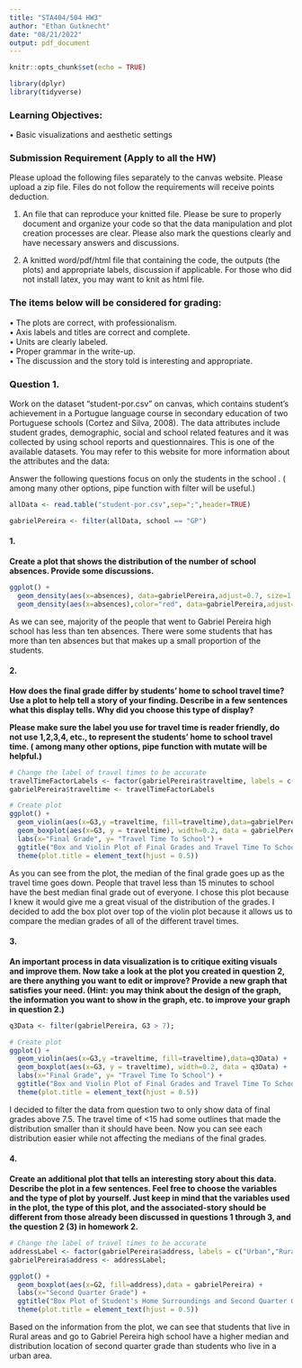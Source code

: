 ---
title: "STA404/504 HW3"
author: "Ethan Gutknecht"
date: "08/21/2022"
output: pdf_document
---

```{r setup, include=FALSE}
knitr::opts_chunk$set(echo = TRUE)

library(dplyr)
library(tidyverse)
```

### Learning Objectives: 
•	Basic visualizations and aesthetic settings

### Submission Requirement (Apply to all the HW)
Please upload the following files separately to the canvas website. Please \textbf{do not} upload a zip file. Files do not follow the requirements will receive points deduction.  

(1)	An \textbf{Rmarkdown} file that can reproduce your knitted file. Please be sure to properly document and organize your code so that the data manipulation and plot creation processes are clear. Please also mark the questions clearly and have necessary answers and discussions. 

(2)	A knitted word/pdf/html file that containing the code, the outputs (the plots) and appropriate labels, discussion if applicable. For those who did not install latex, you may want to knit as html file.

### The items below will be considered for grading:
•	The plots are correct, with professionalism.  
•	Axis labels and titles are correct and complete.  
•	Units are clearly labeled.  
•	Proper grammar in the write-up.  
•	The discussion and the story told is interesting and appropriate.  




### Question 1.
Work on the dataset “student-por.csv” on canvas, which contains student’s achievement in a Portugue language course in secondary education of two Portuguese schools (Cortez and Silva, 2008). The data attributes include student grades, demographic, social and school related features and it was collected by using school reports and questionnaires. This is one of the available datasets. You may refer to this website for more information about the attributes and the data: \url{https://archive.ics.uci.edu/ml/datasets/student+performance}

Answer the following questions focus on only the students in the school \textbf{“Gabriel Pereira”}. (\textbf{Hint:} among many other options, pipe function with filter will be useful.)  

```{r}
allData <- read.table("student-por.csv",sep=";",header=TRUE)

gabrielPereira <- filter(allData, school == "GP")
```

#### 1. 
**Create a plot that shows the distribution of the number of school absences. Provide some discussions. **
```{r}
ggplot() +
  geom_density(aes(x=absences), data=gabrielPereira,adjust=0.7, size=1.0) + 
  geom_density(aes(x=absences),color="red", data=gabrielPereira,adjust=3, size=0.5)
```
As we can see, majority of the people that went to Gabriel Pereira high school has less than ten absences. There were some students that has more than ten absences but that makes up a small proportion of the students.


#### 2.	
**How does the final grade differ by students’ home to school travel time? Use a plot to help tell a story of your finding. Describe in a few sentences what this display tells. Why did you choose this type of display?  **

**Please make sure the label you use for travel time is reader friendly, do not use 1,2,3,4, etc., to represent the students’ home to school travel time. (\textbf{Hint:} among many other options, pipe function with mutate will be helpful.)**
```{r}
# Change the label of travel times to be accurate
travelTimeFactorLabels <- factor(gabrielPereira$traveltime, labels = c("<15 min","15 to 30 min", "30 min. to 1 hour", ">1 hour"))
gabrielPereira$traveltime <- travelTimeFactorLabels

# Create plot
ggplot() +
  geom_violin(aes(x=G3,y =traveltime, fill=traveltime),data=gabrielPereira) +
  geom_boxplot(aes(x=G3, y = traveltime), width=0.2, data = gabrielPereira) + 
  labs(x="Final Grade", y= "Travel Time To School") + 
  ggtitle("Box and Violin Plot of Final Grades and Travel Time To School") +
  theme(plot.title = element_text(hjust = 0.5))
```
As you can see from the plot, the median of the final grade goes up as the travel time goes down. People that travel less than 15 minutes to school have the best median final grade out of everyone. I chose this plot because I knew it would give me a great visual of the distribution of the grades. I decided to add the box plot over top of the violin plot because it allows us to compare the median grades of all of the different travel times.



#### 3.
**An important process in data visualization is to critique exiting visuals and improve them.  Now take a look at the plot you created in question 2, are there anything you want to edit or improve? Provide a new graph that satisfies your need. (Hint: you may think about the design of the graph, the information you want to show in the graph, etc. to improve your graph in question 2.) **
```{r}
q3Data <- filter(gabrielPereira, G3 > 7);

# Create plot
ggplot() +
  geom_violin(aes(x=G3,y =traveltime, fill=traveltime),data=q3Data) +
  geom_boxplot(aes(x=G3, y = traveltime), width=0.2, data = q3Data) + 
  labs(x="Final Grade", y= "Travel Time To School") + 
  ggtitle("Box and Violin Plot of Final Grades and Travel Time To School") +
  theme(plot.title = element_text(hjust = 0.5))
```
I decided to filter the data from question two to only show data of final grades above 7.5. The travel time of <15 had some outlines that made the distribution smaller than it should have been. Now you can see each distribution easier while not affecting the medians of the final grades.


#### 4.
**Create an additional plot that tells an interesting story about this data. Describe the plot in a few sentences. Feel free to choose the variables and the type of plot by yourself. Just keep in mind that the variables used in the plot, the type of this plot, and the associated-story should be different from those already been discussed in questions 1 through 3, and the question 2 (3) in homework 2.**


```{r}
# Change the label of travel times to be accurate
addressLabel <- factor(gabrielPereira$address, labels = c("Urban","Rural"))
gabrielPereira$address <- addressLabel;

ggplot() +
  geom_boxplot(aes(x=G2, fill=address),data = gabrielPereira) +
  labs(x="Second Quarter Grade") + 
  ggtitle("Box Plot of Student's Home Surroundings and Second Quarter Grade") +
  theme(plot.title = element_text(hjust = 0.5))
```
Based on the information from the plot, we can see that students that live in Rural areas and go to Gabriel Pereira high school have a higher median and distribution location of second quarter grade than students who live in a urban area.





